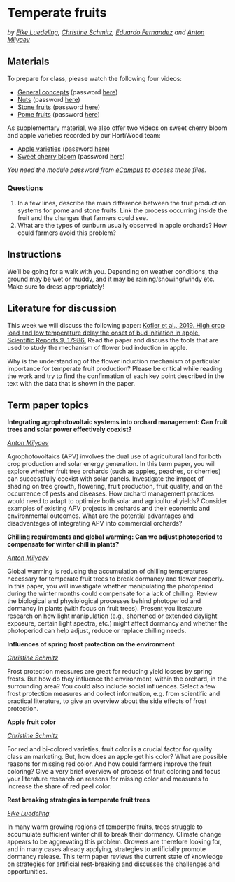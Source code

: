 # Temperate fruits
*by [Eike Luedeling](http://www.hortibonn.de/author/prof.-dr.-eike-luedeling/), [Christine Schmitz](http://www.hortibonn.de/author/christine-schmitz/), [Eduardo Fernandez](https://www.pucv.cl/uuaa/escuela-de-agronomia/eduardo-fernandez-collao) and [Anton Milyaev](http://inresgb-lehre.iaas.uni-bonn.de/author/dr.-anton-milyaev/)*

## Materials

To prepare for class, please watch the following four videos:

* [General concepts](https://uni-bonn.sciebo.de/s/yKN9dy7xNkmXQTg) (password [here](https://ecampus.uni-bonn.de/goto_ecampus_copa_3530257.html))
* [Nuts](https://uni-bonn.sciebo.de/s/hh7O7y95krrVFLg) (password [here](https://ecampus.uni-bonn.de/goto_ecampus_copa_3530257.html))
* [Stone fruits](https://uni-bonn.sciebo.de/s/Wb8pk3fbMRjUU41) (password [here](https://ecampus.uni-bonn.de/goto_ecampus_copa_3530257.html))
* [Pome fruits](https://uni-bonn.sciebo.de/s/jZYjDaQZPLllQpz) (password [here](https://ecampus.uni-bonn.de/goto_ecampus_copa_3530257.html))

As supplementary material, we also offer two videos on sweet cherry bloom and apple varieties recorded by our HortiWood team:

* [Apple varieties](https://uni-bonn.sciebo.de/s/wrGdpRgt7GKVYzo) (password [here](https://ecampus.uni-bonn.de/goto_ecampus_copa_3530257.html))
* [Sweet cherry bloom](https://uni-bonn.sciebo.de/s/OQlxeit0brc8iH4) (password [here](https://ecampus.uni-bonn.de/goto_ecampus_copa_3530257.html))

*You need the module password from [eCampus](https://ecampus.uni-bonn.de/goto_ecampus_copa_3530257.html) to access these files.*


### Questions

1. In a few lines, describe the main difference between the fruit production systems for pome and stone fruits. Link the process occurring inside the fruit and the changes that farmers could see.
2. What are the types of sunburn usually observed in apple orchards? How could farmers avoid this problem?

## Instructions

We'll be going for a walk with you. Depending on weather conditions, the ground may be wet or muddy, and it may be raining/snowing/windy etc. Make sure to dress appropriately! 

## Literature for discussion

This week we will discuss the following paper: [Kofler et al., 2019. High crop load and low temperature delay the onset of bud initiation in apple. Scientific Reports 9, 17986.](https://doi.org/10.1038/s41598-019-54381-x)
Read the paper and discuss the tools that are used to study the mechanism of flower bud induction in apple.

Why is the understanding of the flower induction mechanism of particular importance for temperate fruit production? Please be critical while reading the work and try to find the confirmation of each key point described in the text with the data that is shown in the paper.

## Term paper topics

**Integrating agrophotovoltaic systems into orchard management: Can fruit trees and solar power effectively coexist?**

*[Anton Milyaev](http://inresgb-lehre.iaas.uni-bonn.de/author/dr.-anton-milyaev/)*

Agrophotovoltaics (APV) involves the dual use of agricultural land for both crop production and solar energy generation. In this term paper, you will explore whether fruit tree orchards (such as apples, peaches, or cherries) can successfully coexist with solar panels. Investigate the impact of shading on tree growth, flowering, fruit production, fruit quality, and on the occurrence of pests and diseases. How orchard management practices would need to adapt to optimize both solar and agricultural yields? Consider examples of existing APV projects in orchards and their economic and environmental outcomes. What are the potential advantages and disadvantages of integrating APV into commercial orchards?

**Chilling requirements and global warming: Can we adjust photoperiod to compensate for winter chill in plants?**

*[Anton Milyaev](http://inresgb-lehre.iaas.uni-bonn.de/author/dr.-anton-milyaev/)*

Global warming is reducing the accumulation of chilling temperatures necessary for temperate fruit trees to break dormancy and flower properly. In this paper, you will investigate whether manipulating the photoperiod during the winter months could compensate for a lack of chilling. Review the biological and physiological processes behind photoperiod and dormancy in plants (with focus on fruit trees). Present you literature research on how light manipulation (e.g., shortened or extended daylight exposure, certain light spectra, etc.) might affect dormancy and whether the photoperiod can help adjust, reduce or replace chilling needs.

**Influences of spring frost protection on the environment**

*[Christine Schmitz](http://www.hortibonn.de/author/christine-schmitz/)*

Frost protection measures are great for reducing yield losses by spring frosts. But how do they influence the environment, within the orchard, in the surrounding area? You could also include social influences. Select a few frost protection measures and collect information, e.g. from scientific and practical literature, to give an overview about the side effects of frost protection.  

**Apple fruit color**

*[Christine Schmitz](http://www.hortibonn.de/author/christine-schmitz/)*

For red and bi-colored varieties, fruit color is a crucial factor for quality class an marketing. But, how does an apple get his color? What are possible reasons for missing red color. And how could farmers improve the fruit coloring? Give a very brief overview of process of fruit coloring and focus your literature research on reasons for missing color and measures to increase the share of red peel color. 

**Rest breaking strategies in temperate fruit trees**

*[Eike Luedeling](http://www.hortibonn.de/author/prof.-dr.-eike-luedeling/)*

In many warm growing regions of temperate fruits, trees struggle to accumulate sufficient winter chill to break their dormancy. Climate change appears to be aggrevating this problem. Growers are therefore looking for, and in many cases already applying, strategies to artificially promote dormancy release. This term paper reviews the current state of knowledge on strategies for artificial rest-breaking and discusses the challenges and opportunities.
